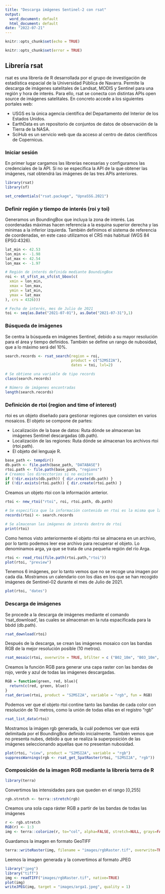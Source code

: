 ```yaml
---
title: "Descarga imágenes Sentinel-2 con rsat"
output:
  word_document: default
  html_document: default
date: "2022-07-21"
---
```


```r
knitr::opts_chunk$set(echo = TRUE)
```

```r
knitr::opts_chunk$set(error = TRUE)
```

## Librería rsat

rsat es una librería de R desarrollada por el grupo de investigación de estadística espacial de la Universidad Pública de Navarra. Permite la descarga de imágenes satelitales de Landsat, MODIS y Sentinel para una región y hora de interés. Para ello, rsat se conecta con distintas APIs open source de imágenes satelitales. En concreto accede a los siguientes portales web:

-   USGS es la única agencia científica del Departamento del Interior de los Estados Unidos.
-   EarthData es un repositorio de conjuntos de datos de observación de la Tierra de la NASA.
-   SciHub es un servicio web que da acceso al centro de datos científicos de Copernicus.

### Iniciar sesión

En primer lugar cargamos las librerías necesarias y configuramos las credenciales de la API. Si no se especifica la API de la que obtener las imágenes, rsat obtendrá las imágenes de las tres APIs anteriores.

```r
library(rsat)
library(sf)

set_credentials("rsat.package", "UpnaSSG.2021")
```

### Definir región y tiempo de interés (roi y toi)

Generamos un BoundingBox que incluya la zona de interés. Las coordenadas máximas hacen referencia a la esquina superior derecha y las mínimas a la inferior izquierda. También definimos el sistema de referencia de coordenadas, en este caso utilizamos el CRS más habitual (WGS 84 EPSG:4326).

```r
lat_min <- 42.53
lon_min <- -1.98
lat_max <- 42.54
lon_max <- -1.97

# Región de interés definida mediante BoundingBox
roi <- st_sf(st_as_sfc(st_bbox(c(
  xmin = lon_min,
  xmax = lon_max,
  ymin = lat_min,
  ymax = lat_max
), crs = 4326)))

# Fecha de interés, mes de Julio de 2021
toi <- seq(as.Date("2021-07-01"), as.Date("2021-07-31"),1)
```

### Búsqueda de imágenes

Se centra la búsqueda en imágenes Sentinel, debido a su mayor resolución para el área y tiempo definidos. También se define un rango de nubosidad, que a lo máximo será del 10%.

```r
search.records <- rsat_search(region = roi,
                              product = c("S2MSI2A"),
                              dates = toi, lvl=2)

# Se obtiene una variable de tipo records
class(search.records)

# Número de imágenes encontradas
length(search.records)
```

### Definición de rtoi (region and time of interest)

rtoi es un objeto diseñado para gestionar regiones que consisten en varios mosaicos. El objeto se compone de partes:

-   Localización de la base de datos: Ruta dónde se almacenan las imágenes Sentinel descargadas (db.path).
-   Localización de las regiones: Ruta dónde se almacenan los archivos rtoi (rtoi.path).
-   El objeto del lenguaje R.

```r
base_path <- tempdir()
db.path <- file.path(base_path, "DATABASE")
rtoi.path <- file.path(base_path, "regions")
# Creamos los direcctorios si no existen
if (!dir.exists(db.path)) { dir.create(db.path) }
if (!dir.exists(rtoi.path)) { dir.create(rtoi.path) }
```

Creamos un objeto rtoi con la información anterior.

```r
rtoi <- new_rtoi("rtoi", roi, rtoi.path, db.path)

# Se especifica que la información contenida en rtoi es la misma que la de la búsqueda anterior (search.records)
records(rtoi) <- search.records

# Se almacenan las imágenes de interés dentro de rtoi
print(rtoi)
```

Como hemos visto anteriormente el objeto rtoi se almacena en un archivo, por lo tanto podemos leer ese archivo para recuperar el objeto. Lo denominamos arga, ya que se trata de una pequeña región del río Arga.

```r
rtoi <- read_rtoi(file.path(rtoi.path,"rtoi"))
plot(rtoi, "preview")
```

Tenemos 6 imágenes, por lo tanto vemos que no se recoge una imagen por cada día. Mostramos un calendario con los días en los que se han recogido imágenes de Sentinel-02 durante el mes de Julio de 2021.

```r
plot(rtoi, "dates")
```

### Descarga de imágenes

Se procede a la descarga de imágenes mediante el comando 'rsat_download', las cuales se almacenan en la ruta espacificada para la bbdd (db.path).

```r
rsat_download(rtoi)
```

Después de la descarga, se crean las imágenes mosaico con las bandas RGB de la mejor resolución posible (10 metros).

```r
rsat_mosaic(rtoi, overwrite = TRUE, bfilter = c ("B02_10m", "B03_10m", "B04_10m"))
```

Creamos la función RGB para generar una capa raster con las bandas de rojo, verde y azul de todas las imágenes descargadas.

```r
RGB = function(green, red, blue){
  return(c(red, green, blue))
}
rsat_derive(rtoi, product = "S2MSI2A", variable = "rgb", fun = RGB)
```

Podemos ver que el objeto rtoi contine tanto las bandas de cada color con resolución de 10 metros, como la unión de todas ellas en el registro "rgb"

```r
rsat_list_data(rtoi)
```

Mostramos la imágen rgb generada, la cuál podemos ver que está delimitada por el BoundingBox definido inicialmente. También vemos que no presenta nubes, debido a que se realiza la superposición de las imágenes seleccionando aquellas que no presentan nubosidad.

```r
plot(rtoi, "view", product = "S2MSI2A", variable = "rgb")
suppressWarnings(rgb <- rsat_get_SpatRaster(rtoi, "S2MSI2A", "rgb"))
```

### Composición de la imagen RGB mediante la librería terra de R

```r
library(terra)
```

Convertimos las intensidades para que queden en el rango [0,255]

```r
rgb.stretch <- terra::stretch(rgb)
```

Creamos una sola capa ráster RGB a partir de las bandas de todas las imágenes

```r
r <- rgb.stretch
RGB(r) <- 1:3
img <- terra::colorize(r, to="col", alpha=FALSE, stretch=NULL, grays=FALSE)
```

Guardamos la imagen en formato GeoTIFF

```r
terra::writeRaster(img, filename = "images/rgbRaster.tif", overwrite=TRUE)
```

Leemos la imagen generada y la convertimos al formato JPEG

```r
library("jpeg")
library("tiff")
img <- readTIFF("images/rgbRaster.tif", native=TRUE)
plot(img)
writeJPEG(img, target = "images/arga1.jpeg", quality = 1)
```

